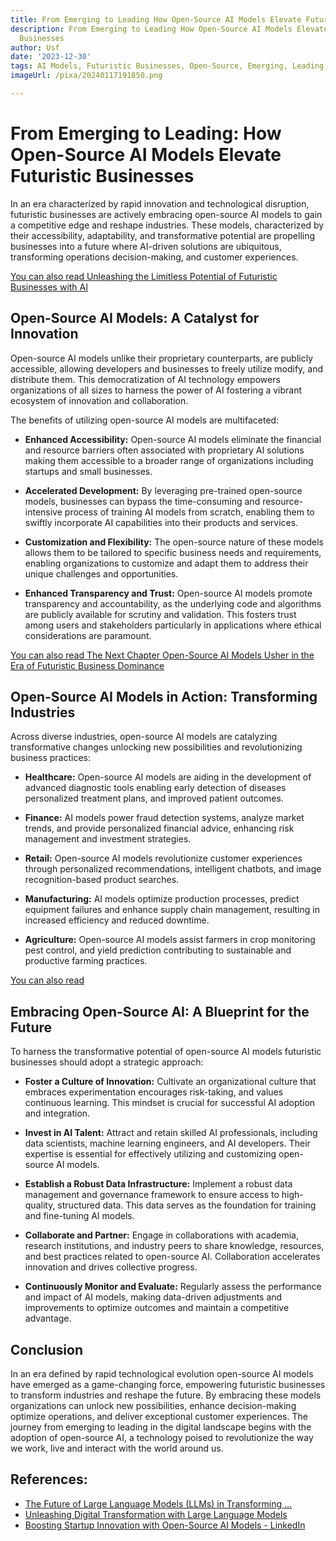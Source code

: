 ```yaml
---
title: From Emerging to Leading How Open-Source AI Models Elevate Futuristic Businesses
description: From Emerging to Leading How Open-Source AI Models Elevate Futuristic
  Businesses
author: Usf
date: '2023-12-30'
tags: AI Models, Futuristic Businesses, Open-Source, Emerging, Leading, Elevate
imageUrl: /pixa/20240117191850.png

---
```

# From Emerging to  Leading: How Open-Source AI Models Elevate Futuristic Businesses

In an era characterized by rapid innovation and technological disruption, futuristic  businesses are actively embracing open-source AI  models to gain a competitive edge and reshape industries. These models,  characterized by their accessibility,  adaptability, and transformative potential are propelling businesses into a future where AI-driven solutions are ubiquitous, transforming  operations decision-making, and customer experiences.

[You can also read  Unleashing the Limitless Potential of Futuristic Businesses with AI](Unleashing%20the%20Limitless%20Potential%20of%20Futuristic%20Businesses%20with%20AI)


## Open-Source AI  Models: A Catalyst for Innovation

Open-source AI models unlike their  proprietary counterparts, are publicly accessible, allowing developers and  businesses to freely utilize modify, and distribute them. This democratization of AI technology empowers organizations of all sizes to harness  the power of  AI fostering a vibrant ecosystem of  innovation  and collaboration.

The benefits of utilizing open-source AI models are multifaceted:

- **Enhanced Accessibility:** Open-source AI models eliminate the financial and resource barriers often associated with  proprietary AI solutions making  them accessible to a broader range of organizations including startups and small businesses.

- **Accelerated Development:** By leveraging pre-trained open-source models, businesses can bypass the time-consuming and resource-intensive process  of training  AI  models from scratch, enabling them to swiftly  incorporate AI  capabilities into their products and services.

-  **Customization and Flexibility:** The open-source nature of these models allows them to be tailored to specific  business needs and requirements,  enabling organizations to customize and adapt them  to address their  unique challenges  and opportunities.

- **Enhanced  Transparency and Trust:** Open-source AI models promote transparency and accountability, as the underlying code and algorithms are publicly available for scrutiny and validation. This fosters trust among users and stakeholders particularly in applications where ethical considerations are paramount.

[You can also read The Next Chapter Open-Source AI Models Usher in  the Era of Futuristic Business Dominance](The%20Next%20Chapter%20Open-Source%20AI%20Models%20Usher%20in%20the%20Era%20of%20Futuristic%20Business%20Dominance)


## Open-Source AI Models in Action: Transforming Industries

Across diverse industries, open-source  AI models  are catalyzing transformative changes  unlocking new possibilities and revolutionizing business practices:

- **Healthcare:** Open-source AI models are aiding in the development of advanced diagnostic tools enabling early detection of diseases personalized treatment plans, and improved patient  outcomes.

- **Finance:** AI models power fraud detection systems, analyze market trends,  and  provide personalized financial advice, enhancing risk management and investment strategies.

- **Retail:** Open-source AI models revolutionize customer experiences through personalized recommendations, intelligent chatbots, and image recognition-based product searches.

- **Manufacturing:** AI models  optimize production processes, predict equipment failures and enhance supply  chain management, resulting in increased efficiency  and reduced downtime.

-  **Agriculture:** Open-source AI models assist  farmers in crop monitoring pest control, and  yield prediction contributing to sustainable and productive farming practices.

[You can also read ]()


## Embracing Open-Source AI: A Blueprint for the Future

To harness the transformative potential of open-source AI models futuristic businesses should adopt a strategic approach:

- **Foster a Culture of Innovation:**  Cultivate an organizational culture that embraces  experimentation encourages risk-taking, and values  continuous  learning. This mindset is crucial for successful AI adoption and integration.

- **Invest in AI Talent:** Attract and  retain skilled AI professionals, including  data scientists, machine learning engineers, and AI developers. Their  expertise is essential for effectively utilizing and  customizing open-source AI models.

- **Establish a Robust Data Infrastructure:** Implement  a robust data management and governance framework to ensure access to high-quality, structured data. This  data  serves as the foundation for training and fine-tuning AI  models.

- **Collaborate and Partner:** Engage in collaborations with academia, research institutions,  and industry peers to share knowledge, resources, and best practices related to open-source AI. Collaboration accelerates innovation and drives  collective progress.

-  **Continuously Monitor and Evaluate:** Regularly assess the performance and impact of AI models,  making data-driven adjustments and improvements to optimize outcomes and maintain a  competitive advantage.

## Conclusion

In an era defined by rapid technological evolution open-source AI models have emerged as a game-changing force,  empowering futuristic businesses to transform industries and  reshape the  future. By embracing these models organizations can unlock new possibilities,  enhance decision-making optimize operations, and deliver exceptional customer experiences. The  journey from emerging to leading  in the digital landscape  begins with the adoption of open-source AI,  a technology poised to revolutionize the way we work, live and interact with  the world around us.

## References:
- [The Future of Large Language Models (LLMs) in Transforming ...](https://www.iopex.ai/blogs/the-future-of-large-language-models-llms-in-transforming-industries/)
- [Unleashing Digital Transformation with Large Language Models](https://www.9series.com/blog/unleashing-digital-transformation-large-language-models/)
- [Boosting Startup Innovation with Open-Source AI Models - LinkedIn](https://www.linkedin.com/pulse/boosting-startup-innovation-open-source-ai-models-d%C3%A9j%C3%A0-partners?trk=article-ssr-frontend-pulse_more-articles_related-content-card)
